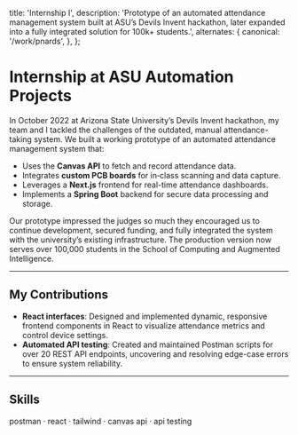   title: 'Internship I',
  description: 'Prototype of an automated attendance management system built at ASU’s Devils Invent hackathon, later expanded into a fully integrated solution for 100k+ students.',
  alternates: {
    canonical: '/work/pnards',
  },
};

# Internship at ASU Automation Projects

In October 2022 at Arizona State University’s Devils Invent hackathon, my team and I tackled the challenges of the outdated, manual attendance-taking system. We built a working prototype of an automated attendance management system that:

- Uses the **Canvas API** to fetch and record attendance data.
- Integrates **custom PCB boards** for in‑class scanning and data capture.
- Leverages a **Next.js** frontend for real-time attendance dashboards.
- Implements a **Spring Boot** backend for secure data processing and storage.

Our prototype impressed the judges so much they encouraged us to continue development, secured funding, and fully integrated the system with the university’s existing infrastructure. The production version now serves over 100,000 students in the School of Computing and Augmented Intelligence.

---

## My Contributions

- **React interfaces**: Designed and implemented dynamic, responsive frontend components in React to visualize attendance metrics and control device settings.
- **Automated API testing**: Created and maintained Postman scripts for over 20 REST API endpoints, uncovering and resolving edge-case errors to ensure system reliability.

---

## Skills

postman &middot; react &middot; tailwind &middot; canvas api &middot; api testing